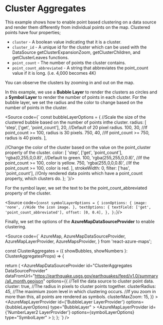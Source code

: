 

<Meta title="Data Visualization/Cluster Aggregates"/>

# Cluster Aggregates
This example shows how to enable point based clustering on a data source and render them differently from individual points on the map.
Clustered points have four properties;
- `cluster` - A boolean value indicating that it is a cluster.
- `cluster_id` - A unique id for the cluster which can be used with the DataSource getClusterExpansionZoom, getClusterChildren, and getClusterLeaves functions.
- `point_count` - The number of points the cluster contains.
- `point_count_abbreviated` - A string that abbreviates the point_count value if it is long. (i.e. 4,000 becomes 4K)

You can observe the clusters by zooming in and out on the map.

<ClusterAggregates showBubbles showNumbers/>

In this example, we use a **Bubble Layer** to render the clusters as circles and a **Symbol Layer** to render the number of points in each cluster.
For the bubble layer, we set the radius and the color to change based on the number of points in the cluster.

<Source code={`
const bubbleLayerOptions = {
  //Scale the size of the clustered bubble based on the number of points inthe cluster.
  radius: [
    'step',
    ['get', 'point_count'],
    20, //Default of 20 pixel radius.
    100,
    30, //If point_count >= 100, radius is 30 pixels.
    750,
    40, //If point_count >= 750, radius is 40 pixels.
  ],

  //Change the color of the cluster based on the value on the point_cluster property of the cluster.
  color: [
    'step',
    ['get', 'point_count'],
    'rgba(0,255,0,0.8)', //Default to green.
    100,
    'rgba(255,255,0,0.8)', //If the point_count >= 100, color is yellow.
    750,
    'rgba(255,0,0,0.8)', //If the point_count >= 100, color is red.
  ],
  strokeWidth: 0,
  filter: ['has', 'point_count'], //Only rendered data points which have a point_count property, which clusters do.
};
`}/>

For the symbol layer, we set the text to be the point_count_abbreviated property of the cluster.

<Source code={`
const symbolLayerOptions = {
  iconOptions: {
    image: 'none', //Hide the icon image.
  },
  textOptions: {
    textField: ['get', 'point_count_abbreviated'],
    offset: [0, 0.4],
  },
};
`}/>

Finally, we set the options of the **AzureMapDataSourceProvider** to enable clustering.

<Source code={`
  AzureMap,
  AzureMapDataSourceProvider,
  AzureMapLayerProvider,
  AzureMapsProvider,
} from 'react-azure-maps';

const ClusterAggregates = ({ showBubbles, showNumbers }: ClusterAggregatesProps) => {
  
  return (
      <AzureMapsProvider>
        <AzureMap options={your_option}>
          <AzureMapDataSourceProvider
            id="ClusterAggregates DataSourceProvider"
            dataFromUrl="https://earthquake.usgs.gov/earthquakes/feed/v1.0/summary/all_month.geojson"
            options={{
              //Tell the data source to cluster point data.
              cluster: true,
              //The radius in pixels to cluster points together.
              clusterRadius: 45,
              //The maximium zoom level in which clustering occurs.
              //If you zoom in more than this, all points are rendered as symbols.
              clusterMaxZoom: 15,
            }}
          >
            <AzureMapLayerProvider
                id={'BubbleLayer LayerProvider'}
                options={bubbleLayerOptions}
                type="BubbleLayer"
            ></AzureMapLayerProvider>
            <AzureMapLayerProvider
                id={'NumberLayer2 LayerProvider'}
                options={symbolLayerOptions}
                type="SymbolLayer"
            ></AzureMapLayerProvider>
          </AzureMapDataSourceProvider>
        </AzureMap>
      </AzureMapsProvider>
  );
};
`} />